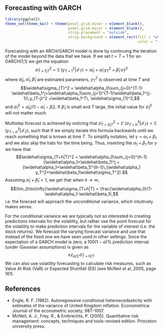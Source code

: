 ## Forecasting with GARCH

```r
library(ggplot2)
theme_set(theme_bw() + theme(panel.grid.minor = element_blank(), 
                             panel.grid.major = element_blank(),
                             strip.placement = "outside",
                             strip.background = element_rect(fill = "white", 
                                                             color = "transparent")))
```

Forecasting with an ARCH/GARCH model is done by continuing the iteration of the model beyond the data that we have. If we set $t=T+1$ for an GARCH(1,1) we get the equation
$$\widehat\sigma_{T+1|T}^2 =\mathbb E\,( y_{T+1}^2|\mathcal F_T) =\widehat\alpha_0+\widehat\alpha_1\,y_{T}^2 +\widehat\beta_1\, \widehat\sigma_{T}^2$$
where $\widehat\alpha_0,\widehat\alpha_1,\widehat\beta_1$ are estimated parameters, $y_T^2$ is observed at time $T$ and 
$$\widehat\sigma_{T}^2  = \widehat\alpha_0\sum_{j=0}^{T-1} \widehat\beta_1^j+\widehat\alpha_1\sum_{j=1}^{T-1}\widehat\beta_1^{j-1}\,y_{T-j}^2 +\widehat\beta_1^T\, \widehat\sigma_{1}^2,$$
and $\widehat\sigma_1^2 = \widehat\alpha_0/(1-\widehat\alpha_1-\widehat\beta_1)$. If $\widehat\beta_1$ is small and $T$ large, the initial value for $\widehat\sigma_1^2$ will not matter much.

Multistep forecast is achieved by noticing that $\widehat\sigma_{T+h|T}^2= \mathbb E\,(\sigma_{T+h}^2|\mathcal F_T)=\mathbb E\,(y_{T+h}^2|\mathcal F_T)$, such that
\begin{equation*}
\begin{split}
\widehat\sigma_{T+h|T}^2 &= \alpha_0+\alpha_1\mathbb E(X_{T+h-1}^2|\mathcal F_T) +\beta_1\mathbb E\,(\sigma_{T+h-1}|\mathcal F_T)\\&=\alpha_0+\alpha_1\,\widehat\sigma_{T+h-1|T}^2 +\beta_1\,\widehat\sigma_{T+h-1|T}^2\\
&=\alpha_0+(\alpha_1+\beta_1)\widehat\sigma_{T+h-1|T}^2 
\end{split}
\end{equation*}
If we simply iterate this formula backwards until we reach something that is known at time $T$. To simplify notation, let $\gamma = \alpha_1+\beta_1$ and we also skip the hats for the time being. 
\begin{equation*}
\begin{split}
\widehat\sigma_{T+h|T}^2 &=\alpha_0+\gamma \widehat\sigma_{T+h-1|T}^2 \\
&= \alpha_0+\gamma(\alpha_0+\gamma\, \widehat\sigma_{T+h-2|T}^2) \\
&= \alpha_0+\alpha_0\gamma+\gamma^2\, \widehat\sigma_{T+h-2|T}^2 \\
&= \alpha_0+\alpha_0\gamma+\alpha_0\gamma^2 + \gamma^3\, \widehat\sigma_{T+h-3|T}^2 \\
&\quad\vdots\\
&= \alpha_0\sum_{j=0}^{h-2}\gamma^j + \gamma^{h-1}\,\widehat\sigma_{T+1|T}^2\\
&= \alpha_0\sum_{j=0}^{h-2}\gamma^j + \gamma^{h-1}\,(\alpha_0+\alpha_1 y_T^2+\beta_1\widehat\sigma_T^2)\\
&= \alpha_0\sum_{j=0}^{h-1}\gamma^j + \gamma^{h-1}\,(\alpha_1 y_T^2+\beta_1\widehat\sigma_T^2)\\
\end{split}
\end{equation*}
Thus, inserting the $\alpha_1+\beta_1$ for $\gamma$ we have that
$$\widehat\sigma_{T+h|T}^2 = \widehat\alpha_0\sum_{j=0}^{h-1}(\widehat\alpha_1+\widehat\beta_1)^j + (\widehat\alpha_1+\widehat\beta_1)^{h-1}\,(\widehat\alpha_1 y_T^2+\widehat\beta_1\widehat\sigma_T^2).$$
Assuming $\widehat\alpha_1+\widehat\beta_1<1$, we get that when $h\to\infty$, 
$$\lim_{h\to\infty}\widehat\sigma_{T+h|T} = \frac{\widehat\alpha_0}{1-\widehat\alpha_1-\widehat\beta_1},$$
i.e. the forecast will approach the unconditional variance, which intuitively makes sense. 

For the conditional variance we are typically not so interested in creating predictions intervals for the volatility, but rather use the point forecast for the volatility to make prediction intervals for the variable of interest (i.e. the stock returns). We forecast the varying forecast variance and use that instead of the fixed one we have seen used in other settings. Since the expectation of a GARCH model is zero, a $100(1-\alpha)\%$ prediction interval (under Gaussian assumptions) is given as 
$$\pm z_{\alpha/2}\,\widehat \sigma_{T+h|T}.$$
We can also use volatility forecasting to calculate risk measures, such as Value At Risk (VaR) or Expected Shortfall (ES) (see McNeil et al, 2005, page 161).


## References {.unnumbered}

-   Engle, R. F. (1982). Autoregressive conditional heteroscedasticity with estimates of the variance of United Kingdom inflation. Econometrica: Journal of the econometric society, 987-1007.
-   McNeil, A. J., Frey, R., & Embrechts, P. (2005). Quantitative risk management: concepts, techniques and tools-revised edition. Princeton university press.
